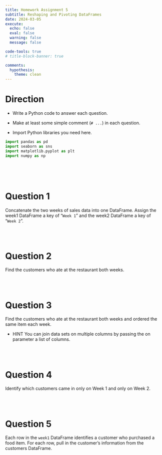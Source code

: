 ```yaml
---
title: Homework Assignment 5
subtitle: Reshaping and Pivoting DataFrames
date: 2024-03-05
execute: 
  echo: false
  eval: false
  warning: false
  message: false

code-tools: true
# title-block-banner: true

comments:
  hypothesis: 
    theme: clean
---
```


# Direction

-   Write a Python code to answer each question.

-   Make at least some simple comment (`# ...`) in each question.

-   Import Python libraries you need here.

```python
import pandas as pd
import seaborn as sns
import matplotlib.pyplot as plt
import numpy as np
```

<br><br><br>

# Question 1
Concatenate the two weeks of sales data into one DataFrame. Assign the week1 DataFrame a key of "`Week 1`" and the week2 DataFrame a key of "`Week 2`".

<br><br>

# Question 2
Find the customers who ate at the restaurant both weeks.

<br><br>


# Question 3
Find the customers who ate at the restaurant both weeks and ordered the same
item each week.

  - HINT You can join data sets on multiple columns by passing the on parameter
a list of columns.

<br><br>


# Question 4
Identify which customers came in only on Week 1 and only on Week 2.

<br><br>


# Question 5
Each row in the `week1` DataFrame identifies a customer who purchased a food item. For each row, pull in the customer’s information from the customers DataFrame.

